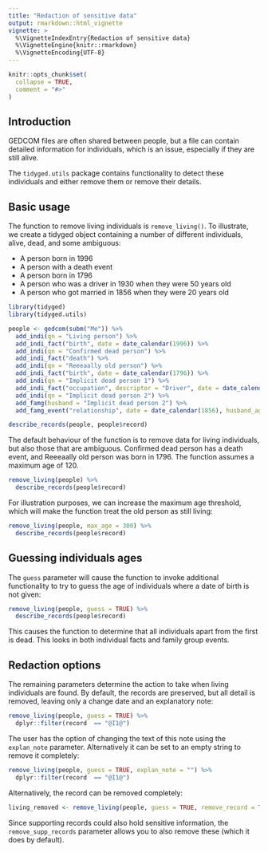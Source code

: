 ```yaml
---
title: "Redaction of sensitive data"
output: rmarkdown::html_vignette
vignette: >
  %\VignetteIndexEntry{Redaction of sensitive data}
  %\VignetteEngine{knitr::rmarkdown}
  %\VignetteEncoding{UTF-8}
---
```


```r
knitr::opts_chunk$set(
  collapse = TRUE,
  comment = "#>"
)
```

## Introduction

GEDCOM files are often shared between people, but a file can contain detailed information for individuals, which is an issue, especially if they are still alive.

The `tidyged.utils` package contains functionality to detect these individuals and either remove them or remove their details.

## Basic usage

The function to remove living individuals is `remove_living()`. To illustrate, we create a tidyged object containing a number of different individuals, alive, dead, and some ambiguous:

* A person born in 1996
* A person with a death event
* A person born in 1796
* A person who was a driver in 1930 when they were 50 years old
* A person who got married in 1856 when they were 20 years old

```r
library(tidyged)
library(tidyged.utils)

people <- gedcom(subm("Me")) %>% 
  add_indi(qn = "Living person") %>% 
  add_indi_fact("birth", date = date_calendar(1996)) %>%
  add_indi(qn = "Confirmed dead person") %>% 
  add_indi_fact("death") %>% 
  add_indi(qn = "Reeeaally old person") %>% 
  add_indi_fact("birth", date = date_calendar(1796)) %>% 
  add_indi(qn = "Implicit dead person 1") %>% 
  add_indi_fact("occupation", descriptor = "Driver", date = date_calendar(1930), age = "50y") %>% 
  add_indi(qn = "Implicit dead person 2") %>% 
  add_famg(husband = "Implicit dead person 2") %>% 
  add_famg_event("relationship", date = date_calendar(1856), husband_age = "20y")

describe_records(people, people$record)
```

The default behaviour of the function is to remove data for living individuals, but also those that are ambiguous. Confirmed dead person has a death event, and Reeeaally old person was born in 1796. The function assumes a maximum age of 120.

```r
remove_living(people) %>% 
  describe_records(people$record)
```

For illustration purposes, we can increase the maximum age threshold, which will make the function treat the old person as still living:

```r
remove_living(people, max_age = 300) %>% 
  describe_records(people$record)
```
## Guessing individuals ages

The `guess` parameter will cause the function to invoke additional functionality to try to guess the age of individuals where a date of birth is not given:

```r
remove_living(people, guess = TRUE) %>% 
  describe_records(people$record)
```

This causes the function to determine that all individuals apart from the first is dead. This looks in both individual facts and family group events.

## Redaction options

The remaining parameters determine the action to take when living individuals are found. By default, the records are preserved, but all detail is removed, leaving only a change date and an explanatory note:

```r
remove_living(people, guess = TRUE) %>%
  dplyr::filter(record  == "@I1@")
```

The user has the option of changing the text of this note using the `explan_note` parameter. Alternatively it can be set to an empty string to remove it completely:

```r
remove_living(people, guess = TRUE, explan_note = "") %>%
  dplyr::filter(record  == "@I1@")
```

Alternatively, the record can be removed completely:

```r
living_removed <- remove_living(people, guess = TRUE, remove_record = TRUE)
```

Since supporting records could also hold sensitive information, the `remove_supp_records` parameter allows you to also remove these (which it does by default).
